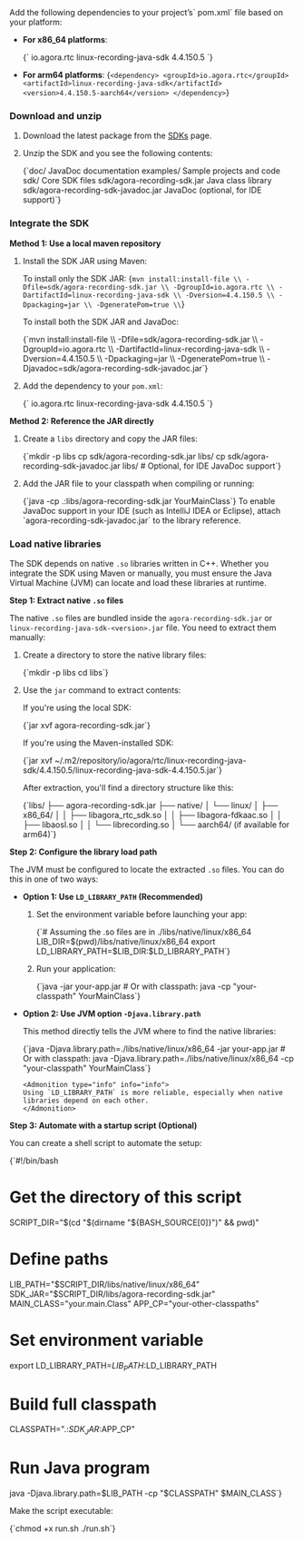 
<PlatformWrapper platform="linux-java">
<Tabs groupId="language">
<TabItem value="maven" label="Add using Maven" default>
Add the following dependencies to your project’s` pom.xml` file based on your platform:

* **For x86_64 platforms**:

  <CodeBlock language="xml" showLineNumbers>
  {`<dependency>
    <groupId>io.agora.rtc</groupId>
    <artifactId>linux-recording-java-sdk</artifactId>
    <version>4.4.150.5</version>
  </dependency>`}
  </CodeBlock>

* **For arm64 platforms**:
  <CodeBlock language="xml" showLineNumbers>
  {`<dependency>
    <groupId>io.agora.rtc</groupId>
    <artifactId>linux-recording-java-sdk</artifactId>
    <version>4.4.150.5-aarch64</version>
  </dependency>`}
  </CodeBlock>

</TabItem>
<TabItem value="manual" label="Add manually" default>

### Download and unzip

1. Download the latest <Vg k="OPREC_SDK" /> package from the [SDKs](/sdks?platform=linux) page.

1. Unzip the SDK and you see the following contents:

    <CodeBlock language="txt" showLineNumbers>
    {`doc/                            JavaDoc documentation
   examples/                       Sample projects and code
   sdk/                            Core SDK files
   sdk/agora-recording-sdk.jar     Java class library
   sdk/agora-recording-sdk-javadoc.jar  JavaDoc (optional, for IDE support)`}
    </CodeBlock>
    
### Integrate the SDK

**Method 1: Use a local maven repository**

1. Install the SDK JAR using Maven:

    To install only the SDK JAR:
      <CodeBlock language="sh" showLineNumbers>
      {`mvn install:install-file \\
    -Dfile=sdk/agora-recording-sdk.jar \\
    -DgroupId=io.agora.rtc \\
    -DartifactId=linux-recording-java-sdk \\
    -Dversion=4.4.150.5 \\
    -Dpackaging=jar \\
    -DgeneratePom=true \\`}
      </CodeBlock>

    To install both the SDK JAR and JavaDoc:

      <CodeBlock language="sh" showLineNumbers>
      {`mvn install:install-file \\
    -Dfile=sdk/agora-recording-sdk.jar \\
    -DgroupId=io.agora.rtc \\
    -DartifactId=linux-recording-java-sdk \\
    -Dversion=4.4.150.5 \\
    -Dpackaging=jar \\
    -DgeneratePom=true \\
    -Djavadoc=sdk/agora-recording-sdk-javadoc.jar`}
      </CodeBlock>

1. Add the dependency to your `pom.xml`:

    <CodeBlock language="xml" showLineNumbers>
    {`<dependency>
      <groupId>io.agora.rtc</groupId>
      <artifactId>linux-recording-java-sdk</artifactId>
      <version>4.4.150.5</version>
    </dependency>`}
    </CodeBlock>

**Method 2: Reference the JAR directly**

1. Create a `libs` directory and copy the JAR files:

    <CodeBlock language="sh" showLineNumbers>
    {`mkdir -p libs
   cp sdk/agora-recording-sdk.jar libs/
   cp sdk/agora-recording-sdk-javadoc.jar libs/  # Optional, for IDE JavaDoc support`}
    </CodeBlock>

2. Add the JAR file to your classpath when compiling or running:

    <CodeBlock language="xml" showLineNumbers>
    {`java -cp .:libs/agora-recording-sdk.jar YourMainClass`}
    </CodeBlock>

    <Admonition type="info" info="info">
    To enable JavaDoc support in your IDE (such as IntelliJ IDEA or Eclipse), attach `agora-recording-sdk-javadoc.jar` to the library reference.
    </Admonition>

### Load native libraries

The SDK depends on native `.so` libraries written in C++. Whether you integrate the SDK using Maven or manually, you must ensure the Java Virtual Machine (JVM) can locate and load these libraries at runtime.

**Step 1: Extract native `.so` files**

The native `.so` files are bundled inside the `agora-recording-sdk.jar` or `linux-recording-java-sdk-<version>.jar` file. You need to extract them manually:

1. Create a directory to store the native library files:

    <CodeBlock language="bash" showLineNumbers>
    {`mkdir -p libs
   cd libs`}
    </CodeBlock>

2. Use the `jar` command to extract contents:

    If you're using the local SDK:

    <CodeBlock language="sh" showLineNumbers>
    {`jar xvf agora-recording-sdk.jar`}
    </CodeBlock>

    If you're using the Maven-installed SDK:

    <CodeBlock language="sh" showLineNumbers>
    {`jar xvf ~/.m2/repository/io/agora/rtc/linux-recording-java-sdk/4.4.150.5/linux-recording-java-sdk-4.4.150.5.jar`}
    </CodeBlock>

    After extraction, you'll find a directory structure like this:

    <CodeBlock language="txt" showLineNumbers>
    {`libs/
   ├── agora-recording-sdk.jar
   ├── native/
   │   └── linux/
   │       ├── x86_64/
   │       │   ├── libagora_rtc_sdk.so
   │       │   ├── libagora-fdkaac.so
   │       │   ├── libaosl.so
   │       │   └── librecording.so
   │       └── aarch64/   (if available for arm64)`}
   </CodeBlock>

**Step 2: Configure the library load path**

The JVM must be configured to locate the extracted `.so` files. You can do this in one of two ways:

* **Option 1: Use `LD_LIBRARY_PATH` (Recommended)**

    1. Set the environment variable before launching your app:

        <CodeBlock language="sh" showLineNumbers>
        {`# Assuming the .so files are in ./libs/native/linux/x86_64
       LIB_DIR=$(pwd)/libs/native/linux/x86_64
       export LD_LIBRARY_PATH=$LIB_DIR:$LD_LIBRARY_PATH`}
        </CodeBlock>

    2. Run your application:

        <CodeBlock language="xml" showLineNumbers>
        {`java -jar your-app.jar
       # Or with classpath:
       java -cp "your-classpath" YourMainClass`}
       </CodeBlock>

* **Option 2: Use JVM option `-Djava.library.path`**

    This method directly tells the JVM where to find the native libraries:

    <CodeBlock language="xml" showLineNumbers>
    {`java -Djava.library.path=./libs/native/linux/x86_64 -jar your-app.jar
  # Or with classpath:
  java -Djava.library.path=./libs/native/linux/x86_64 -cp "your-classpath" YourMainClass`}
    </CodeBlock>


      <Admonition type="info" info="info">
      Using `LD_LIBRARY_PATH` is more reliable, especially when native libraries depend on each other.
      </Admonition>

**Step 3: Automate with a startup script (Optional)**

You can create a shell script to automate the setup:

  <CodeBlock language="sh" showLineNumbers>
  {`#!/bin/bash

# Get the directory of this script
SCRIPT_DIR="\$(cd "\$(dirname "\${BASH_SOURCE[0]}")" && pwd)"

# Define paths
LIB_PATH="$SCRIPT_DIR/libs/native/linux/x86_64"
SDK_JAR="$SCRIPT_DIR/libs/agora-recording-sdk.jar"
MAIN_CLASS="your.main.Class"
APP_CP="your-other-classpaths"

# Set environment variable
export LD_LIBRARY_PATH=$LIB_PATH:$LD_LIBRARY_PATH

# Build full classpath
CLASSPATH=".:$SDK_JAR:$APP_CP"

# Run Java program
java -Djava.library.path=$LIB_PATH -cp "$CLASSPATH" $MAIN_CLASS`}
  </CodeBlock>

Make the script executable:

<CodeBlock language="sh" showLineNumbers>
{`chmod +x run.sh
./run.sh`}
</CodeBlock>

</TabItem>
</Tabs>
</PlatformWrapper>

